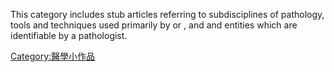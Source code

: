{{WPSS-cat}}
{{Stub Category|article=[[病理学|病理学]]|newstub=pathology-stub|category=病理學}}

This category includes stub articles referring to subdisciplines of pathology, tools and techniques used primarily by {{tsl|en|anatomical pathology||anatomical pathologists}} or {{tsl|en|clinical pathology||clinical pathologists}}, and {{tsl|en|gross pathology||gross pathologic}} and {{tsl|en|histopathology||histopathologic}} entities which are identifiable by a pathologist.

{{CategoryTOC}}

[[Category:醫學小作品|Category:醫學小作品]]
<!-- {{tsl|en|Category:Medical diagnostic stubs|| Pathology}} -->